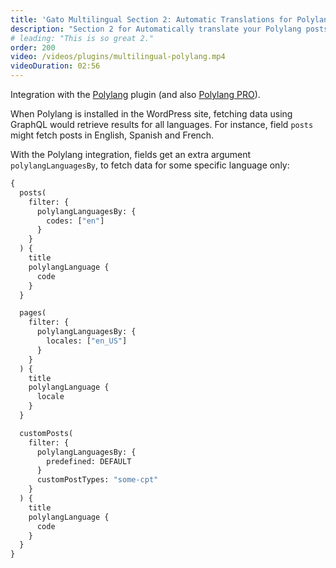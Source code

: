 ```yaml
---
title: 'Gato Multilingual Section 2: Automatic Translations for Polylang'
description: "Section 2 for Automatically translate your Polylang posts upon publishing."
# leading: "This is so great 2."
order: 200
video: /videos/plugins/multilingual-polylang.mp4
videoDuration: 02:56
---
```


Integration with the <a href="https://wordpress.org/plugins/polylang/" target="_blank">Polylang</a> plugin (and also <a href="https://polylang.pro" target="_blank">Polylang PRO</a>).

When Polylang is installed in the WordPress site, fetching data using GraphQL would retrieve results for all languages. For instance, field `posts` might fetch posts in English, Spanish and French.

With the Polylang integration, fields get an extra argument `polylangLanguagesBy`, to fetch data for some specific language only:

```graphql
{
  posts(
    filter: {
      polylangLanguagesBy: {
        codes: ["en"]
      }
    }
  ) {
    title
    polylangLanguage {
      code
    }
  }

  pages(
    filter: {
      polylangLanguagesBy: {
        locales: ["en_US"]
      }
    }
  ) {
    title
    polylangLanguage {
      locale
    }
  }

  customPosts(
    filter: {
      polylangLanguagesBy: {
        predefined: DEFAULT
      }
      customPostTypes: "some-cpt"
    }
  ) {
    title
    polylangLanguage {
      code
    }
  }
}
```

